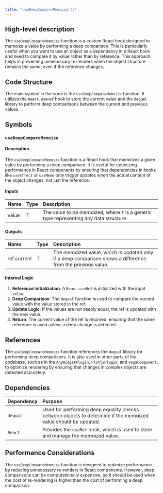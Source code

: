 ```yaml
---
title: "useDeepCompareMemoize.ts"
---
```


## High-level description

The `useDeepCompareMemoize` function is a custom React hook designed to memoize a value by performing a deep comparison. This is particularly useful when you want to use an object as a dependency in a React hook and need to compare it by value rather than by reference. This approach helps in preventing unnecessary re-renders when the object structure remains the same, even if the reference changes.

## Code Structure

The main symbol in the code is the `useDeepCompareMemoize` function. It utilizes the `React.useRef` hook to store the current value and the `dequal` library to perform deep comparisons between the current and previous values.

## Symbols

### `useDeepCompareMemoize`
#### Description
The `useDeepCompareMemoize` function is a React hook that memoizes a given value by performing a deep comparison. It is useful for optimizing performance in React components by ensuring that dependencies in hooks like `useEffect` or `useMemo` only trigger updates when the actual content of the object changes, not just the reference.

#### Inputs
| Name  | Type | Description |
|:------|:-----|:------------|
| value | T    | The value to be memoized, where `T` is a generic type representing any data structure. |

#### Outputs
| Name  | Type | Description |
|:------|:-----|:------------|
| ref.current | T | The memoized value, which is updated only if a deep comparison shows a difference from the previous value. |

#### Internal Logic
1. **Reference Initialization**: A `React.useRef` is initialized with the input `value`.
2. **Deep Comparison**: The `dequal` function is used to compare the current value with the value stored in the ref.
3. **Update Logic**: If the values are not deeply equal, the ref is updated with the new value.
4. **Return**: The current value of the ref is returned, ensuring that the same reference is used unless a deep change is detected.

## References

The `useDeepCompareMemoize` function references the `dequal` library for performing deep comparisons. It is also used in other parts of the codebase, such as in the `AnyWidgetPlugin`, `PlotlyPlugin`, and `VegaComponent`, to optimize rendering by ensuring that changes in complex objects are detected accurately.

## Dependencies

| Dependency | Purpose |
|:-----------|:--------|
| `dequal`   | Used for performing deep equality checks between objects to determine if the memoized value should be updated. |
| `React`    | Provides the `useRef` hook, which is used to store and manage the memoized value. |

## Performance Considerations

The `useDeepCompareMemoize` function is designed to optimize performance by reducing unnecessary re-renders in React components. However, deep comparisons can be computationally expensive, so it should be used when the cost of re-rendering is higher than the cost of performing a deep comparison.
